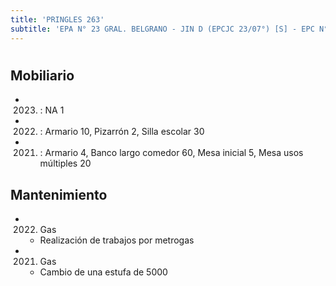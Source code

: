 ```yaml
---
title: 'PRINGLES 263'
subtitle: 'EPA N° 23 GRAL. BELGRANO - JIN D (EPCJC 23/07°) [S] - EPC N° 23 GRAL. BELGRANO - ESEA EN DANZA MASTRAZZI CURSO VOCACIONAL DE DANZA Y EXPRESIÓN CORPORAL JUVENIL N° 06'
---
```


#


## Mobiliario

*  (2023) : NA 1 

*  (2022) : Armario 10, Pizarrón 2, Silla escolar 30 

*  (2021) : Armario 4, Banco largo comedor 60, Mesa inicial 5, Mesa usos múltiples 20 





## Mantenimiento

*  (2022) Gas 
    + Realización de trabajos por metrogas

*  (2021) Gas 
    + Cambio de una estufa de 5000




